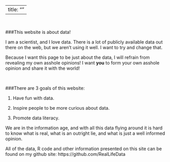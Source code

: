 
---
title: ""
---
&nbsp;

###This website is about data!  

I am a scientist, and I love data.  There is a lot of publicly available data out there on the web, but we aren't using it well.  I want to try and change that.   

Because I want this page to be just about the data, I will refrain from revealing my own asshole opinions!  I want **you** to form your own asshole opinion and share it with the world!   

&nbsp;
&nbsp;

###There are 3 goals of this website: 

1.  Have fun with data.

2. Inspire people to be more curious about data.

3. Promote data literacy.  

We are in the information age, and with all this data flying around it is hard to know what is real, what is an outright lie, and what is just a well informed opinion. 



All of the data, R code and other information presented on this site can be found on my github site: https://github.com/RealLifeData
 